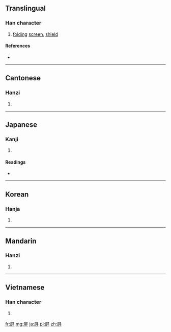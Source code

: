 {{also|摒}}
==Translingual==

===Han character===
{{Han char|rn=44|rad=尸|as=06|sn=9|four=7724<sub>1</sub>|canj=尸廿廿 (STT)}}

# [[folding]] [[screen]], [[shield]]

====References====
* {{Han ref|kx=0301.280|dkj=07692|dj=0599.040|hdz=20973.040|uh=5C4F|ud=23631|bh=ABCC|bd=43980}}

----

==Cantonese==

===Hanzi===
{{yue-hanzi|jyut=|y=ping4}}

# {{defn|lang=yue|sort=尸06}}

----

==Japanese==

===Kanji===
{{ja-kanji|grade=|rs=尸06}}

# {{defn|lang=ja|sort=尸06}}

====Readings====
* {{ja-readings|on=[[へい]] (hei), [[びょう]] (byō)|kun=[[しりぞく]] (shirizoku), [[おおう]] (oou)}}

----

==Korean==

===Hanja===
{{ko-hanja|hangeul=병|eumhun=병풍|rv=byeong|mr=pyŏng}}

# {{defn|lang=ko|sort=尸06}}

----

==Mandarin==

===Hanzi===
{{cmn-hanzi|pin=[[bǐng]] ([[bing3]]), [[bìng]] ([[bing4]]), [[píng]] ([[ping2]])|wg=ping<sup>3</sup>, ping<sup>4</sup>, p'ing<sup>2</sup>}}

# {{defn|lang=cmn|sort=尸06}}

----

==Vietnamese==

===Han character===
{{vi-hantu|[[bình]]|rs=尸06}}

# {{defn|lang=vi|sort=尸06}}

[[fr:屏]]
[[mg:屏]]
[[ja:屏]]
[[pl:屏]]
[[zh:屏]]